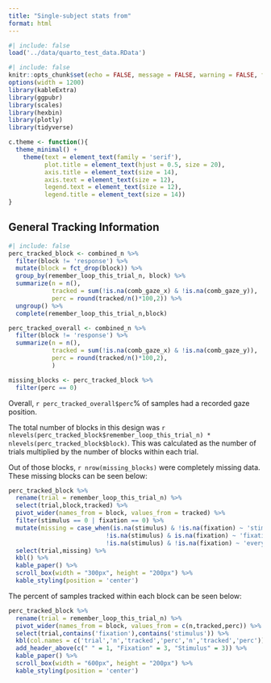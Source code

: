 ```yaml
---
title: "Single-subject stats from"
format: html
---
```


```r
#| include: false
load('../data/quarto_test_data.RData')
```


```r
#| include: false
knitr::opts_chunk$set(echo = FALSE, message = FALSE, warning = FALSE, fig.align = 'center')
options(width = 1200)
library(kableExtra)
library(ggpubr)
library(scales)
library(hexbin)
library(plotly)
library(tidyverse)

c.theme <- function(){
  theme_minimal() +
    theme(text = element_text(family = 'serif'),
          plot.title = element_text(hjust = 0.5, size = 20),
          axis.title = element_text(size = 14),
          axis.text = element_text(size = 12),
          legend.text = element_text(size = 12),
          legend.title = element_text(size = 14))
}
```

## General Tracking Information

```r
#| include: false
perc_tracked_block <- combined_n %>%
  filter(block != 'response') %>%
  mutate(block = fct_drop(block)) %>%
  group_by(remember_loop_this_trial_n, block) %>%
  summarize(n = n(),
            tracked = sum(!is.na(comb_gaze_x) & !is.na(comb_gaze_y)),
            perc = round(tracked/n()*100,2)) %>%
  ungroup() %>%
  complete(remember_loop_this_trial_n,block)

perc_tracked_overall <- combined_n %>%
  filter(block != 'response') %>%
  summarize(n = n(),
            tracked = sum(!is.na(comb_gaze_x) & !is.na(comb_gaze_y)),
            perc = round(tracked/n()*100,2),
            )

missing_blocks <- perc_tracked_block %>%
  filter(perc == 0)
```

Overall, `r perc_tracked_overall$perc`% of samples had a recorded gaze position.

The total number of blocks in this design was `r nlevels(perc_tracked_block$remember_loop_this_trial_n) * nlevels(perc_tracked_block$block)`. This was calculated as the number of trials multiplied by the number of blocks within each trial.

Out of those blocks, `r nrow(missing_blocks)` were completely missing data. These missing blocks can be seen below:

```r
perc_tracked_block %>%
  rename(trial = remember_loop_this_trial_n) %>%
  select(trial,block,tracked) %>%
  pivot_wider(names_from = block, values_from = tracked) %>%
  filter(stimulus == 0 | fixation == 0) %>%
  mutate(missing = case_when(is.na(stimulus) & !is.na(fixation) ~ 'stimulus',
                           !is.na(stimulus) & is.na(fixation) ~ 'fixation',
                           !is.na(stimulus) & !is.na(fixation) ~ 'everything')) %>%
  select(trial,missing) %>%
  kbl() %>%
  kable_paper() %>%
  scroll_box(width = "300px", height = "200px") %>%
  kable_styling(position = 'center')
```

The percent of samples tracked within each block can be seen below:

```r
perc_tracked_block %>%
  rename(trial = remember_loop_this_trial_n) %>%
  pivot_wider(names_from = block, values_from = c(n,tracked,perc)) %>%
  select(trial,contains('fixation'),contains('stimulus')) %>%
  kbl(col.names = c('trial','n','tracked','perc','n','tracked','perc')) %>%
  add_header_above(c(" " = 1, "Fixation" = 3, "Stimulus" = 3)) %>%
  kable_paper() %>%
  scroll_box(width = "600px", height = "200px") %>%
  kable_styling(position = 'center')
```